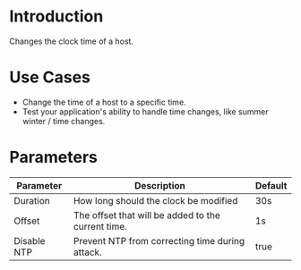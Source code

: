 # Introduction

Changes the clock time of a host.


# Use Cases

* Change the time of a host to a specific time.
* Test your application's ability to handle time changes, like summer winter / time changes.


# Parameters

| Parameter   | Description                                        | Default |
|-------------|----------------------------------------------------|---------|
| Duration    | How long should the clock be modified              | 30s     |
| Offset      | The offset that will be added to the current time. | 1s      |
| Disable NTP | Prevent NTP from correcting time during attack.    | true    |
